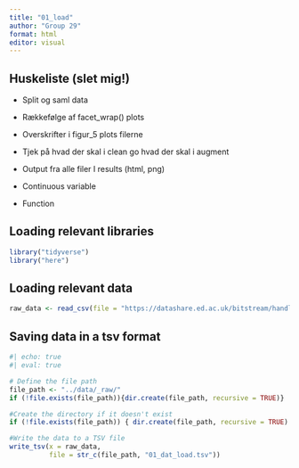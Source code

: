 ```yaml
---
title: "01_load"
author: "Group 29"
format: html
editor: visual
---
```


## Huskeliste (slet mig!)

-   Split og saml data

-   Rækkefølge af facet_wrap() plots

-   Overskrifter i figur_5 plots filerne

-   Tjek på hvad der skal i clean go hvad der skal i augment

-   Output fra alle filer I results (html, png)

-   Continuous variable

-   Function

## Loading relevant libraries

```r
library("tidyverse")
library("here")
```

## Loading relevant data

```r

raw_data <- read_csv(file = "https://datashare.ed.ac.uk/bitstream/handle/10283/124/IST_corrected.csv?sequence=5&isAllowed=y")
```

## Saving data in a tsv format

```r
#| echo: true 
#| eval: true

# Define the file path
file_path <- "../data/_raw/" 
if (!file.exists(file_path)){dir.create(file_path, recursive = TRUE)}

#Create the directory if it doesn't exist
if (!file.exists(file_path)) { dir.create(file_path, recursive = TRUE) }

#Write the data to a TSV file
write_tsv(x = raw_data, 
          file = str_c(file_path, "01_dat_load.tsv"))
```
